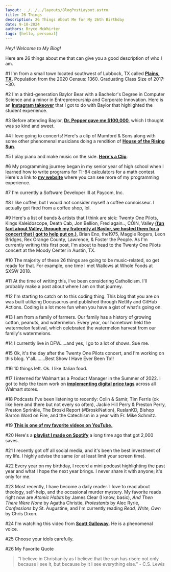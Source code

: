 ```yaml
---
layout: ../../../layouts/BlogPostLayout.astro
title: 26 Things
description: 26 Things About Me for My 26th Birthday
date: 9-10-2024
authors: Bryce McWhirter
tags: [hello, personal]
---
```


*Hey! Welcome to My Blog!*

Here are 26 things about me that can give you a good description of who I am.

#1 I'm from a small town located southwest of Lubbock, TX called [**Plains, TX**](https://www.google.com/maps/place/Plains,+TX+79355/@33.1896697,-102.8479257,14z/data=!3m1!4b1!4m6!3m5!1s0x86fd00933ee3d3ed:0xe2dca25fc4496a10!8m2!3d33.1887135!4d-102.8279888!16zL20vMDEwY2Rm?entry=ttu&g_ep=EgoyMDI0MDgyOC4wIKXMDSoASAFQAw%3D%3D). Population from the 2020 Census: 1360. Graduating Class Size of 2017: ~30.

#2 I'm a third-generation Baylor Bear with a Bachelor's Degree in Computer Science and a minor in Entrepreneurship and Corporate Innovation. Here is an [**Instagram takeover**](https://www.youtube.com/watch?v=Zh0VG06SpC8) that I got to do with Baylor that highlighted the student experience.

#3 Before attending Baylor, [**Dr. Pepper gave me $100,000**](https://www.youtube.com/watch?v=PX7Y3k6ciMA&t=1s), which I thought was so kind and sweet.

#4 I love going to concerts! Here's a clip of Mumford & Sons along with some other phenomenal musicians doing a rendition of [**House of the Rising Sun**](https://www.youtube.com/watch?v=-FUriiG9V9U).

#5 I play piano and make music on the side. [**Here's a Clip**](https://www.youtube.com/shorts/lCGlYMNd8Ko).

#6 My programming journey began in my senior year of high school when I learned how to write programs for TI-84 calculators for a math contest. Here's a link to [**my website**](https://www.brycemcwhirter.com) where you can see more of my programming experience.

#7 I'm currently a Software Developer III at Paycom, Inc.

#8 I like coffee, but I would not consider myself a coffee connoisseur. I actually got fired from a coffee shop, lol.

#9 Here's a list of bands & artists that I think are sick: Twenty One Pilots, Kings Kaleidoscope, Death Cab, Jon Bellion, Fred again.., COIN, Valley [**(fun fact about Valley, through my fraternity at Baylor, we hosted them for a concert that I got to help put on.)**](https://www.youtube.com/shorts/FMIEjYHPRQ8), Brian Eno, the1975, Maggie Rogers, Leon Bridges, Rex Orange County, Lawrence, & Foster the People. As I'm currently writing this first post, I'm about to head to the Twenty One Pilots concert at the Moody Center in Austin, TX.

#10 The majority of these 26 things are going to be music-related, so get ready for that. For example, one time I met Wallows at Whole Foods at SXSW 2018.

#11 At the time of writing this, I've been considering Catholicism. I'll probably make a post about where I am on that journey.

#12 I'm starting to catch on to this coding thing. This blog that you are on was built utilizing Docusaurus and published through Netlify and GitHub Actions. Coding is a lot more fun when you have a gist of what's going on.

#13 I am from a family of farmers. Our family has a history of growing cotton, peanuts, and watermelon. Every year, our hometown held the watermelon festival, which celebrated the watermelon harvest from our family's watermelons.

#14 I currently live in DFW.....and yes, I go to a lot of shows. Sue me.

#15 Ok, it's the day after the Twenty One Pilots concert, and I'm working on this blog. Y'all........Best Show I Have Ever Been To!!

#16 10 things left. Ok. I like Italian food.

#17 I interned for Walmart as a Product Manager in the Summer of 2022. I got to help the team work on [**implementing digital price tags**](https://corporate.walmart.com/news/2024/06/06/new-tech-better-outcomes-digital-shelf-labels-are-a-win-for-customers-and-associates) across all Walmart stores.

#18 Podcasts I've been listening to recently: Colin & Samir, Tim Ferris (ok like here and there but not every so often), Jackie Hill Perry & Preston Perry, Preston Sprinkle, The Broski Report (#BroskiNation), RuslanKD, Bishop Barron Word on Fire, and the Catechism in a year with Fr. Mike Schmitz.

#19 [**This is one of my favorite videos on YouTube.**](https://www.youtube.com/watch?v=jG7dSXcfVqE)

#20 Here's a [**playlist I made on Spotify**](https://open.spotify.com/playlist/2B8tpYi2u9FvSxgg83ItEJ) a long time ago that got 2,000 saves.

#21 I recently got off all social media, and it's been the best investment of my life. I highly advise the same (or at least limit your screen time).

#22 Every year on my birthday, I record a mini podcast highlighting the past year and what I hope the next year brings. I never share it with anyone; it's only for me.

#23 Most recently, I have become a daily reader. I love to read about theology, self-help, and the occasional murder mystery. My favorite reads right now are _Atomic Habits_ by James Clear (I know, basic), _And Then There Were None_ by Agatha Christie, _Protestants_ by Alec Ryrie, _Confessions_ by St. Augustine, and I'm currently reading _Read, Write, Own_ by Chris Dixon.

#24 I'm watching this video from [**Scott Galloway**](https://www.youtube.com/watch?v=qEJ4hkpQW8E). He is a phenomenal voice.

#25 Choose your idols carefully.

#26 My Favorite Quote
>
> “I believe in Christianity as I believe that the sun has risen: not only because I see it, but because by it I see everything else.” - C.S. Lewis